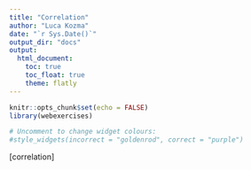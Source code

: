 ```yaml
---
title: "Correlation"
author: "Luca Kozma"
date: "`r Sys.Date()`"
output_dir: "docs"  
output:
  html_document:
    toc: true
    toc_float: true
    theme: flatly
---
```


```r
knitr::opts_chunk$set(echo = FALSE)
library(webexercises)
```


```r
# Uncomment to change widget colours:
#style_widgets(incorrect = "goldenrod", correct = "purple")
```


[correlation]